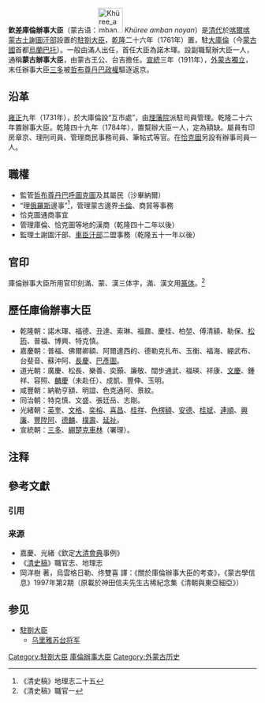 '''欽差庫倫辦事大臣'''（蒙古语：[[File:Khüree_amban.png|50px]] ''Khüree amban noyan''）是[[清代|清代]]於[[喀爾喀蒙古|喀爾喀蒙古]][[土謝圖汗部|土謝圖汗部]]設置的[[駐劄大臣|駐劄大臣]]，[[乾隆|乾隆]]二十六年（1761年）置{{NoteTag|[[中國第一歷史檔案館|中國第一歷史檔案館]]所藏乾隆二十六年十一月二十三日滿文上諭、噶爾丹《寶貝念珠》。《會典則例》、《事例》、《清史稿》記為乾隆二十七年。}}，駐[[大庫倫|大庫倫]]（今[[蒙古國|蒙古國]]首都[[烏蘭巴托|烏蘭巴托]]）。一般由滿人出任，首任大臣為諾木琿。設副職幫辦大臣一人，通稱'''蒙古辦事大臣'''，由蒙古王公、台吉擔任。[[宣統|宣統]]三年（1911年），[[外蒙古獨立|外蒙古獨立]]，末任辦事大臣[[三多|三多]]被[[博克多汗国|哲布尊丹巴政權]]驅逐返京。

==沿革==
[[雍正|雍正]]九年（1731年），於大庫倫設“互市處”，由[[理藩院|理藩院]]派駐司員管理。乾隆二十六年置辦事大臣。乾隆四十九年（1784年），置幫辦大臣一人，定為額缺。屬員有印房章京、理刑司員、管理商民事務司員、筆帖式等官。在[[恰克圖|恰克圖]]另設有辦事司員一人。

==職權==
*監管[[哲布尊丹巴呼圖克圖|哲布尊丹巴呼圖克圖]]及其屬民（沙畢納爾）
*“理[[俄羅斯|俄羅斯]]邊事”<ref>《清史稿》地理志二十五</ref>，管理蒙古邊界[[卡倫|卡倫]]、商貿等事務
*恰克圖通商事宜
*管理庫倫、恰克圖等地的漢商（乾隆四十二年以後）
*監理土謝圖汗部、[[車臣汗部|車臣汗部]]二盟事務（乾隆五十一年以後）

==官印==
庫倫辦事大臣所用官印刻滿、蒙、漢三体字，滿、漢文用[[篆体|篆体]]。<ref>《清史稿》職官一</ref>

==歷任庫倫辦事大臣==

*乾隆朝：諾木琿、福德、丑達、索琳、福鼐、慶桂、柏堃、傅清額、勒保、[[松筠|松筠]]、普福、博興、特克慎。
*嘉慶朝：普福、佛爾卿額、阿爾達西的、德勒克扎布、玉衡、福海、綳武布、台斐音、蘇沖阿、[[長慶|長慶]]、[[巴彥圖|巴彥圖]]。
*道光朝：廣慶、松長、樂善、奕顥、廉敬、闊步通武、福瑛、祥康、[[文慶|文慶]]、鍾祥、容照、[[麟慶|麟慶]]（未赴任）、成凱、豐伸、玉明。
*咸豐朝：納勒亨額、明誼、色克通阿、景紋。
*同治朝：特克慎、文盛、張廷岳、志剛。
*光緒朝：[[英奎|英奎]]、[[文格|文格]]、[[奕榕|奕榕]]、[[喜昌|喜昌]]、[[桂祥_(满洲正黄旗)|桂祥]]、[[色楞額|色楞額]]、[[安德|安德]]、[[桂斌|桂斌]]、[[連順|連順]]、[[興廉_(咸豐舉人)|興廉]]、[[豐陞阿|豐陞阿]]、[[德麟|德麟]]、[[樸壽|樸壽]]、[[延祉|延祉]]。
*宣統朝：[[三多|三多]]、[[綳楚克車林|綳楚克車林]]（署理）。

== 注释 ==
{{NoteFoot}}

== 參考文獻 ==
=== 引用 ===
{{Reflist}}

=== 来源 ===
{{refbegin}}
* 嘉慶、光緒《欽定[[大清會典|大清會典]]事例》
* 《[[清史稿|清史稿]]》職官志、地理志
* 岡洋樹 著，烏雲格日勒、佟雙喜 譯：《關於庫倫辦事大臣的考查》，《蒙古學信息》1997年第2期（原載於神田信夫先生古稀紀念集《清朝與東亞細亞》）
{{refend}}

== 参见 ==
* [[駐劄大臣|駐劄大臣]]
** [[乌里雅苏台将军|乌里雅苏台将军]]

{{清代蒙古}}

[[Category:駐劄大臣|Category:駐劄大臣]]
[[Category:庫倫辦事大臣|]]
[[Category:外蒙古历史|Category:外蒙古历史]]